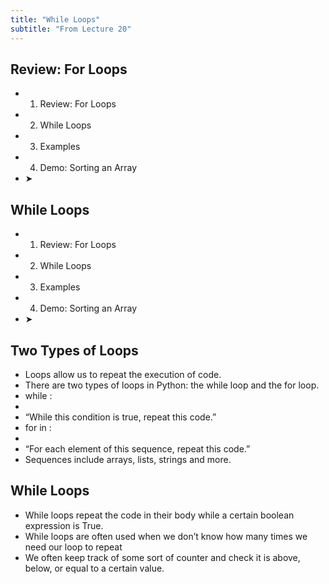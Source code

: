 ```yaml
---
title: "While Loops"
subtitle: "From Lecture 20"
---
```


## Review: For Loops

- 1. Review: For Loops
- 2. While Loops
- 3. Examples
- 4. Demo: Sorting an Array
- ➤

## While Loops

- 1. Review: For Loops
- 2. While Loops
- 3. Examples
- 4. Demo: Sorting an Array
- ➤

## Two Types of Loops

- Loops allow us to repeat the execution of code.
- There are two types of loops in Python: the while loop and the for loop.
- while <boolean expression>:
- <while body>
- “While this condition is true, repeat this code.”
- for <elem> in <sequence>:
- <for body>
- “For each element of this sequence, repeat this code.”
- Sequences include arrays, lists, strings and more.

## While Loops

- While loops repeat the code in their body while a certain boolean expression is True.
- While loops are often used when we don’t know how many times we need our loop to repeat
- We often keep track of some sort of counter and check it is above, below, or equal to a certain value.


